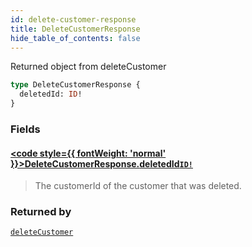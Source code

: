 ```yaml
---
id: delete-customer-response
title: DeleteCustomerResponse
hide_table_of_contents: false
---
```








Returned object from deleteCustomer

```graphql
type DeleteCustomerResponse {
  deletedId: ID!
}
```


### Fields

#### [<code style={{ fontWeight: 'normal' }}>DeleteCustomerResponse.<b>deletedId</b></code>](#)<Bullet />[`ID!`](/demand/api/graphql-admin/reference/scalars/id) <Badge class="secondary" text="non-null"/> <Badge class="secondary" text="scalar"/>
> The customerId of the customer that was deleted.
> 



### Returned by

[`deleteCustomer`](/demand/api/graphql-admin/reference/mutations/delete-customer)  <Badge class="secondary" text="mutation"/>



